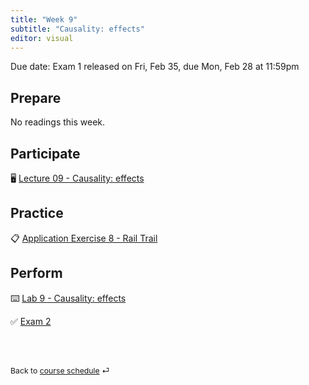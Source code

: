 ```yaml
---
title: "Week 9"
subtitle: "Causality: effects"
editor: visual
---
```


::: callout-important
Due date: Exam 1 released on Fri, Feb 35, due Mon, Feb 28 at 11:59pm
:::

## Prepare

No readings this week.

## Participate

🖥️ [Lecture 09 - Causality: effects](/slides/BSMM_8740_lec_09.html)

## Practice

📋 [Application Exercise 8 - Rail Trail](/ae/ae-8-rail-trail.html)

## Perform

⌨️ [Lab 9 - Causality: effects](labs/BSMM_8740_lab_9.html)

✅ [Exam 2](/exams/exam-2.html)

<br><br>

::: {style="font-size: 0.875em;"}
Back to [course schedule](/ "Course schedule") ⏎
:::

